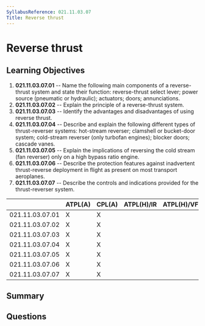 ```yaml
---
SyllabusReference: 021.11.03.07
Title: Reverse thrust
---
```


# Reverse thrust

## Learning Objectives

1. **021.11.03.07.01** -- Name the following main components of a reverse-thrust
   system and state their function: reverse-thrust select lever; power source
   (pneumatic or hydraulic); actuators; doors; annunciations.
2. **021.11.03.07.02** -- Explain the principle of a reverse-thrust system.
3. **021.11.03.07.03** -- Identify the advantages and disadvantages of using
   reverse thrust.
4. **021.11.03.07.04** -- Describe and explain the following different types of
   thrust-reverser systems: hot-stream reverser; clamshell or bucket-door
   system; cold-stream reverser (only turbofan engines); blocker doors; cascade
   vanes.
5. **021.11.03.07.05** -- Explain the implications of reversing the cold stream
   (fan reverser) only on a high bypass ratio engine.
6. **021.11.03.07.06** -- Describe the protection features against inadvertent
   thrust-reverse deployment in flight as present on most transport aeroplanes.
7. **021.11.03.07.07** -- Describe the controls and indications provided for the
   thrust-reverser system.

|                 | ATPL(A) | CPL(A) | ATPL(H)/IR | ATPL(H)/VFR | CPL(H) | IR  | CBIR(A) |
| --------------- | ------- | ------ | ---------- | ----------- | ------ | --- | ------- |
| 021.11.03.07.01 | X       | X      |            |             |        |     |         |
| 021.11.03.07.02 | X       | X      |            |             |        |     |         |
| 021.11.03.07.03 | X       | X      |            |             |        |     |         |
| 021.11.03.07.04 | X       | X      |            |             |        |     |         |
| 021.11.03.07.05 | X       | X      |            |             |        |     |         |
| 021.11.03.07.06 | X       | X      |            |             |        |     |         |
| 021.11.03.07.07 | X       | X      |            |             |        |     |         |

## Summary

## Questions
